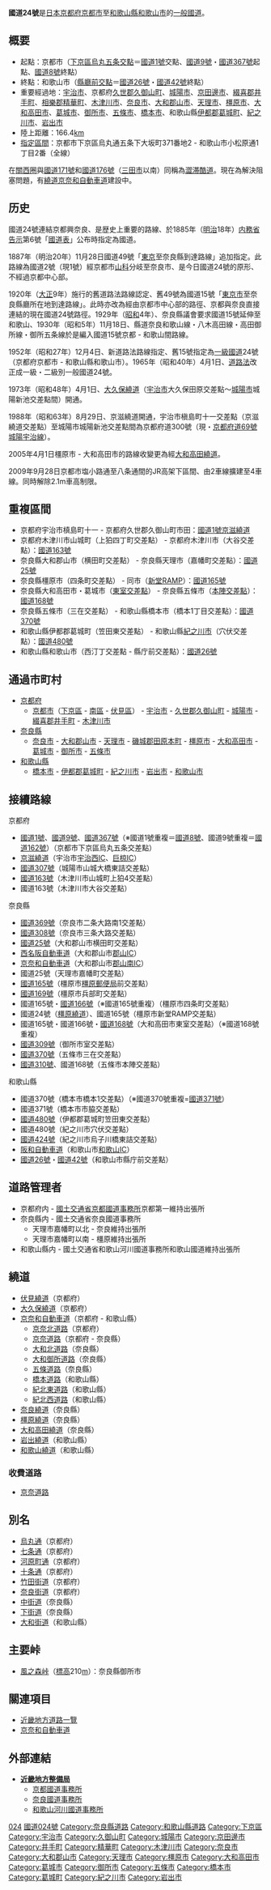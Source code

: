 {{Other uses}}
{{Unreferenced |time=2009-10-12T06:26:20+00:00 }}
{{Infobox_road
|highway_name      = 國道24號
|marker_image      = [[File:Japanese_National_Route_Sign_0024.svg|100px]]
|map               = {{Maplink|zoom=8|frame=yes|plain=yes|frame-align=center|frame-width=300|frame-height=300|frame-latitude=34.60|frame-longitude=135.50
|type=line|stroke-color=#cc0000|stroke-width=2
}}
|length    = 235.6| length_notes=現道：157.7公里
|starting_terminus = [[京都府|京都府]][[京都市|京都市]][[下京區|下京區]]
|ending_terminus   = [[和歌山縣|和歌山縣]][[和歌山市|和歌山市]] 
|cities            = [[宇治市|宇治市]] <br /> [[奈良市|奈良市]]、[[天理市|天理市]]<br />[[橿原市|橿原市]]、[[大和高田市|大和高田市]]、[[五條市|五條市]]<br />[[橋本市|橋本市]]、[[紀之川市|紀之川市]]、[[岩出市|岩出市]]
|established       = 1920年
|system            = [[一般國道|一般國道]]
|junction          = [[File:Japanese_National_Route_Sign_0001.svg|24px]][[國道1號_(日本)|國道1號]]<br />[[File:Japanese_National_Route_Sign_0009.svg|24px]][[國道9號_(日本)|國道9號]]<br />[[File:Japanese_National_Route_Sign_0367.svg|24px]][[國道367號|國道367號]]<br />[[File:Japanese_National_Route_Sign_0307.svg|24px]][[國道307號|國道307號]]<br />[[File:Japanese_National_Route_Sign_0163.svg|24px]][[國道163號|國道163號]]<br />[[File:Japanese_National_Route_Sign_0369.svg|24px]][[國道369號|國道369號]]<br />[[File:Japanese_National_Route_Sign_0308.svg|24px]][[國道308號|國道308號]]<br />[[File:Japanese_National_Route_Sign_0025.svg|24px]][[國道25號|國道25號]]<br />[[File:Japanese_National_Route_Sign_0165.svg|24px]][[國道165號|國道165號]]<br />[[File:Japanese_National_Route_Sign_0169.svg|24px]][[國道169號|國道169號]]<br />[[File:Japanese_National_Route_Sign_0166.svg|24px]][[國道166號|國道166號]]<br />[[File:Japanese_National_Route_Sign_0168.svg|24px]][[國道168號|國道168號]]<br />[[File:Japanese_National_Route_Sign_0309.svg|24px]][[國道309號|國道309號]]<br />[[File:Japanese_National_Route_Sign_0370.svg|24px]][[國道370號|國道370號]]<br />[[File:Japanese_National_Route_Sign_0371.svg|24px]][[國道371號|國道371號]]<br />[[File:Japanese_National_Route_Sign_0310.svg|24px]][[國道310號|國道310號]]<br />[[File:Japanese_National_Route_Sign_0480.svg|24px]][[國道480號|國道480號]]<br />[[File:Japanese_National_Route_Sign_0424.svg|24px]][[國道424號|國道424號]]<br />[[File:Japanese_National_Route_Sign_0026.svg|24px]][[國道26號|國道26號]]<br />[[File:Japanese_National_Route_Sign_0042.svg|24px]][[國道42號|國道42號]]<!-- 指定區間に接続する國道のみ記述 -->
}}

'''國道24號'''是[[日本|日本]][[京都府|京都府]][[京都市|京都市]]至[[和歌山縣|和歌山縣]][[和歌山市|和歌山市]]的[[一般國道|一般國道]]。

==概要==
* 起點：京都市（[[下京區|下京區]][[烏丸五条|烏丸五条交點]]＝[[國道1號_(日本)|國道1號]]交點、[[國道9號_(日本)|國道9號]]・[[國道367號|國道367號]]起點、[[國道8號_(日本)|國道8號]]終點）
* 終點：和歌山市（[[縣廳前交差點|縣廳前交點]]＝[[國道26號|國道26號]]・[[國道42號|國道42號]]終點）
* 重要經過地：[[宇治市|宇治市]]、京都府[[久世郡|久世郡]][[久御山町|久御山町]]、[[城陽市|城陽市]]、[[京田邊市|京田邊市]]、[[綴喜郡|綴喜郡]][[井手町|井手町]]、[[相樂郡|相樂郡]][[精華町|精華町]]、[[木津川市|木津川市]]、[[奈良市|奈良市]]、[[大和郡山市|大和郡山市]]、[[天理市|天理市]]、[[橿原市|橿原市]]、[[大和高田市|大和高田市]]、[[葛城市|葛城市]]、[[御所市|御所市]]、[[五條市|五條市]]、[[橋本市|橋本市]]、和歌山縣[[伊都郡|伊都郡]][[葛城町|葛城町]]、[[紀之川市|紀之川市]]、[[岩出市|岩出市]]
* 陸上距離：166.4[[km|km]]
* [[指定區間|指定區間]]：京都市下京區烏丸通五条下大坂町371番地2 - 和歌山市小松原通1丁目2番（全線）

在[[關西圈|關西圈]]與[[國道171號|國道171號]]和[[國道176號|國道176號]]（[[三田市|三田市]]以南）同稱為[[酷道|澀滞酷道]]。現在為解決阻塞問題，有[[繞行道路|繞道]][[京奈和自動車道|京奈和自動車道]]建設中。

== 历史 ==
國道24號連結京都興奈良、是歴史上重要的路線、於1885年（[[明治|明治]]18年）[[内務省_(日本)|内務省]][[告示|告示]]第6號「[[s:國道表_(明治十八年二月二十四日)|國道表]]」公布時指定為國道。

1887年（明治20年）11月28日國道49號「[[東京|東京]]至奈良縣到達路線」追加指定。此路線為國道2號（現1號）經京都市[[山科區|山科]]分岐至奈良市、是今日國道24號的原形、不經過京都中心部。

1920年（[[大正|大正]]9年）施行的舊道路法路線認定、舊49號為國道15號「[[東京市|東京市]]至奈良縣廳所在地到達路線」。此時亦改為經由京都市中心部的路徑、京都與奈良直接連結的現在國道24號路徑。1929年（[[昭和|昭和]]4年）、奈良縣議會要求國道15號延伸至和歌山、1930年（昭和5年）11月18日、縣道奈良和歌山線・八木高田線・高田御所線・御所五条線於是編入國道15號京都 - 和歌山間路線。

1952年（昭和27年）12月4日、新道路法路線指定、舊15號指定為[[一級國道|一級國道]]24號（京都府京都市 - 和歌山縣和歌山市）。1965年（昭和40年）4月1日、[[道路法_(日本)|道路法]]改正成一級・二級別一般國道24號。

1973年（昭和48年）4月1日、[[大久保繞道|大久保繞道]]（[[宇治市|宇治市]]大久保田原交差點～[[城陽市|城陽市]]城陽新池交差點間）開通。

1988年（昭和63年）8月29日、京滋繞道開通，宇治市槇島町十一交差點（京滋繞道交差點）至城陽市城陽新池交差點間為京都府道300號（現・[[京都府道69號城陽宇治線|京都府道69號城陽宇治線]]）。

2005年4月1日橿原市 - 大和高田市的路線收變更為經[[大和高田繞道|大和高田繞道]]。

2009年9月28日京都市塩小路通至八条通間的JR高架下區間、由2車線擴建至4車線。同時解除2.1m車高制限。

==重複區間==
* 京都府宇治市槙島町十一 - 京都府久世郡久御山町市田：[[國道1號_(日本)|國道1號]][[京滋繞道|京滋繞道]]
* 京都府木津川市山城町（上狛四丁町交差點） - 京都府木津川市（大谷交差點）：[[國道163號|國道163號]]
* 奈良縣大和郡山市（横田町交差點） - 奈良縣天理市（嘉幡町交差點）：[[國道25號|國道25號]]
* 奈良縣橿原市（四条町交差點） - 同市（[[橿原大和高田IC|新堂RAMP]]）：[[國道165號|國道165號]]
* 奈良縣大和高田市・葛城市（[[東室RAMP|東室交差點]]） - 奈良縣五條市（[[本陣交差點|本陣交差點]]）：[[國道168號|國道168號]]
* 奈良縣五條市（三在交差點） - 和歌山縣橋本市（橋本1丁目交差點）：[[國道370號|國道370號]]
* 和歌山縣伊都郡葛城町（笠田東交差點） - 和歌山縣[[紀之川市|紀之川市]]（穴伏交差點）：[[國道480號|國道480號]]
* 和歌山縣和歌山市（西汀丁交差點 - 縣庁前交差點）：[[國道26號|國道26號]]

== 通過市町村 ==
* [[京都府|京都府]]
** [[京都市|京都市]]（[[下京區|下京區]] - [[南區_(京都市)|南區]] - [[伏見區|伏見區]]） - [[宇治市|宇治市]] - [[久世郡|久世郡]][[久御山町|久御山町]] - [[城陽市|城陽市]] - [[綴喜郡|綴喜郡]][[井手町|井手町]] - [[木津川市|木津川市]]
* [[奈良縣|奈良縣]]
** [[奈良市|奈良市]] - [[大和郡山市|大和郡山市]] - [[天理市|天理市]] - [[磯城郡|磯城郡]][[田原本町|田原本町]] - [[橿原市|橿原市]] - [[大和高田市|大和高田市]] - [[葛城市|葛城市]] - [[御所市|御所市]] - [[五條市|五條市]]
* [[和歌山縣|和歌山縣]]
** [[橋本市|橋本市]] - [[伊都郡|伊都郡]][[葛城町|葛城町]] - [[紀之川市|紀之川市]] - [[岩出市|岩出市]] - [[和歌山市|和歌山市]]

== 接續路線 ==
京都府
* [[國道1號_(日本)|國道1號]]、[[國道9號_(日本)|國道9號]]、[[國道367號|國道367號]]（※國道1號重複＝[[國道8號_(日本)|國道8號]]、國道9號重複＝[[國道162號|國道162號]]）（京都市下京區烏丸五条交差點）
* [[京滋繞道|京滋繞道]]（宇治市[[宇治西IC|宇治西IC]]、[[巨椋IC|巨椋IC]]）
* [[國道307號|國道307號]]（城陽市山城大橋東詰交差點）
* [[國道163號|國道163號]]（木津川市山城町上狛4交差點）
* 國道163號（木津川市大谷交差點）

奈良縣
* [[國道369號|國道369號]]（奈良市二条大路南1交差點）
* [[國道308號|國道308號]]（奈良市三条大路交差點）
* [[國道25號|國道25號]]（大和郡山市横田町交差點）
* [[西名阪自動車道|西名阪自動車道]]（大和郡山市[[郡山IC_(奈良縣)|郡山IC]]）
* [[京奈和自動車道|京奈和自動車道]]（大和郡山市[[郡山南IC_(奈良縣)|郡山南IC]]）
* 國道25號（天理市嘉幡町交差點）
* [[國道165號|國道165號]]（橿原市[[橿原郵便局|橿原郵便局]]前交差點）
* [[國道169號|國道169號]]（橿原市兵部町交差點）
* 國道165號・[[國道166號|國道166號]]（※國道165號重複）（橿原市四条町交差點）
* 國道24號（[[橿原繞道|橿原繞道]]）、國道165號（橿原市新堂RAMP交差點）
* 國道165號・國道166號・[[國道168號|國道168號]]（大和高田市東室交差點）（※國道168號重複）
* [[國道309號|國道309號]]（御所市室交差點）
* [[國道370號|國道370號]]（五條市三在交差點）
* [[國道310號|國道310號]]、國道168號（五條市本陣交差點）

和歌山縣
* 國道370號（橋本市橋本1交差點）（※國道370號重複=[[國道371號|國道371號]]）
* 國道371號（橋本市市脇交差點）
* [[國道480號|國道480號]]（伊都郡葛城町笠田東交差點）
* 國道480號（紀之川市穴伏交差點）
* [[國道424號|國道424號]]（紀之川市烏子川橋東詰交差點）
* [[阪和自動車道|阪和自動車道]]（和歌山市[[和歌山IC|和歌山IC]]）
* [[國道26號|國道26號]]・[[國道42號|國道42號]]（和歌山市縣庁前交差點）

==道路管理者==
* 京都府内 - [[國土交通省|國土交通省]][[京都國道事務所|京都國道事務所]]京都第一維持出張所
* 奈良縣内 - 國土交通省奈良國道事務所
** 天理市嘉幡町以北 - 奈良維持出張所
** 天理市嘉幡町以南 - 橿原維持出張所
* 和歌山縣内 - 國土交通省和歌山河川國道事務所和歌山國道維持出張所

==繞道==
* [[伏見繞道|伏見繞道]]（京都府）
* [[大久保繞道|大久保繞道]]（京都府）
* [[京奈和自動車道|京奈和自動車道]]（京都府 - 和歌山縣）
** [[京奈和自動車道#京奈北道路|京奈北道路]]（京都府）
** [[京奈和自動車道#京奈道路|京奈道路]]（京都府 - 奈良縣）
** [[京奈和自動車道#大和北道路|大和北道路]]（奈良縣）
** [[京奈和自動車道#大和御所道路|大和御所道路]]（奈良縣）
** [[京奈和自動車道#五條道路|五條道路]]（奈良縣）
** [[京奈和自動車道#橋本道路|橋本道路]]（和歌山縣）
** [[京奈和自動車道#紀北東道路|紀北東道路]]（和歌山縣）
** [[京奈和自動車道#紀北西道路|紀北西道路]]（和歌山縣）
* [[奈良繞道|奈良繞道]]（奈良縣）
* [[橿原繞道|橿原繞道]]（奈良縣）
* [[大和高田繞道|大和高田繞道]]（奈良縣）
* [[岩出繞道|岩出繞道]]（和歌山縣）
* [[和歌山繞道|和歌山繞道]]（和歌山縣）

===收費道路===
* [[京奈和自動車道#京奈道路|京奈道路]]

==別名==
* [[烏丸通|烏丸通]]（京都府）
* [[七条通|七条通]]（京都府）
* [[河原町通|河原町通]]（京都府）
* [[十条通|十条通]]（京都府）
* [[竹田街道|竹田街道]]（京都府）
* [[奈良街道|奈良街道]]（京都府）
* [[中街道|中街道]]（奈良縣）
* [[下街道_(奈良縣)|下街道]]（奈良縣）
* [[大和街道|大和街道]]（和歌山縣）

==主要峠==
* [[風之森峠|風之森峠]]（[[標高|標高]]210[[m|m]]）：奈良縣御所市

==關連項目==
* [[近畿地方道路一覽|近畿地方道路一覽]]
* [[京奈和自動車道|京奈和自動車道]]
{{日本一般國道列表}}

==外部連結==
*'''[http://www.kkr.mlit.go.jp/ 近畿地方整備局]{{Wayback|url=http://www.kkr.mlit.go.jp/ |date=20120828094924 }}'''
**[https://www.kkr.mlit.go.jp/kyoto/ 京都國道事務所] {{Wayback|url=https://www.kkr.mlit.go.jp/kyoto/ |date=20200917210552 }}
**[http://www.kkr.mlit.go.jp/nara/ 奈良國道事務所] {{Wayback|url=http://www.kkr.mlit.go.jp/nara/ |date=20200918101838 }}
**[http://www.kkr.mlit.go.jp/wakayama/ 和歌山河川國道事務所] {{Wayback|url=http://www.kkr.mlit.go.jp/wakayama/ |date=20200926180130 }}

[[Category:日本國道|024]]
[[Category:京都府道路|國道024號]]
[[Category:奈良縣道路|Category:奈良縣道路]]
[[Category:和歌山縣道路|Category:和歌山縣道路]]
[[Category:下京區|Category:下京區]]
[[Category:宇治市|Category:宇治市]]
[[Category:久御山町|Category:久御山町]]
[[Category:城陽市|Category:城陽市]]
[[Category:京田邊市|Category:京田邊市]]
[[Category:井手町|Category:井手町]]
[[Category:精華町|Category:精華町]]
[[Category:木津川市|Category:木津川市]]
[[Category:奈良市|Category:奈良市]]
[[Category:大和郡山市|Category:大和郡山市]]
[[Category:天理市|Category:天理市]]
[[Category:橿原市|Category:橿原市]]
[[Category:大和高田市|Category:大和高田市]]
[[Category:葛城市|Category:葛城市]]
[[Category:御所市|Category:御所市]]
[[Category:五條市|Category:五條市]]
[[Category:橋本市|Category:橋本市]]
[[Category:葛城町|Category:葛城町]]
[[Category:紀之川市|Category:紀之川市]]
[[Category:岩出市|Category:岩出市]]